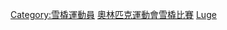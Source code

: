 {{Commons category|Olympic lugers}}
[[Category:雪橇運動員|Category:雪橇運動員]]
[[Category:奧林匹克運動會雪橇比賽|]]
[[Category:冬季奧運各項目運動員|Luge]]